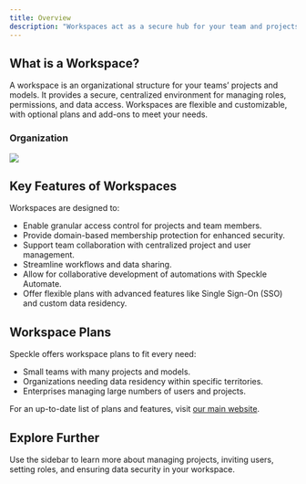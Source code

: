 ```yaml
---
title: Overview  
description: "Workspaces act as a secure hub for your team and projects using Speckle."
---
```


## What is a Workspace?

A workspace is an organizational structure for your teams’ projects and models.
It provides a secure, centralized environment for managing roles, permissions, and data access.
Workspaces are flexible and customizable, with optional plans and add-ons to meet your needs.

### Organization

<Frame>
<img src="/images/workspaces/workspace-overview.jpg"/>
</Frame>


## Key Features of Workspaces

Workspaces are designed to:

- Enable granular access control for projects and team members.
- Provide domain-based membership protection for enhanced security.
- Support team collaboration with centralized project and user management.
- Streamline workflows and data sharing.
- Allow for collaborative development of automations with Speckle Automate.
- Offer flexible plans with advanced features like Single Sign-On (SSO) and custom data residency.

## Workspace Plans

Speckle offers workspace plans to fit every need:

- Small teams with many projects and models.
- Organizations needing data residency within specific territories.
- Enterprises managing large numbers of users and projects.

For an up-to-date list of plans and features, visit [our main website](https://www.speckle.systems/pricing).


## Explore Further
Use the sidebar to learn more about managing projects, inviting users, setting roles, 
and ensuring data security in your workspace.


